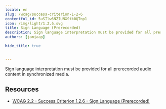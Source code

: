 ```yaml
---
locale: en
slug: /wcag/success-criterion-1-2-6
contentful_id: 5uSIlw6NZIUNXStk0QTnp1
icon: /img/light/1.2.6.svg
title: Sign Language (Prerecorded)
description: Sign language interpretation must be provided for all prerecorded audio content in synchronized media.
authors: [janjaap]

hide_title: true

	
---
```


<Hero
  title="Sign Language (Prerecorded)"
  icon="/img/light/1.2.6.svg"
  prefix="Success Criterion 1.2.6"
  suffix="Level AAA"
/>

Sign language interpretation must be provided for all prerecorded audio content in synchronized media.

## Resources

- [WCAG 2.2 - Success Criterion 1.2.6 - Sign Language (Prerecorded)](https://www.w3.org/TR/WCAG22/#sign-language-prerecorded)